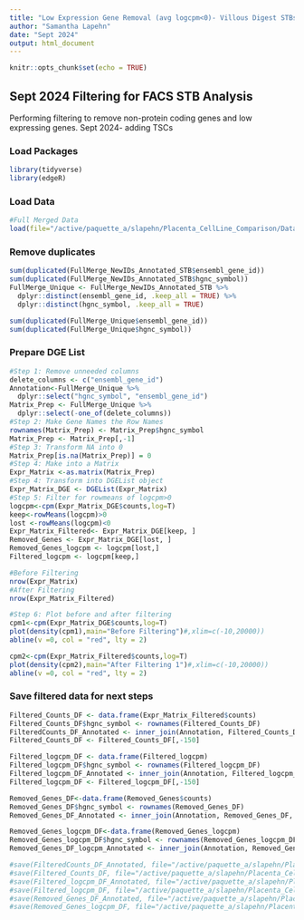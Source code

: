 ```yaml
---
title: "Low Expression Gene Removal (avg logcpm<0)- Villous Digest STBs"
author: "Samantha Lapehn"
date: "Sept 2024"
output: html_document
---
```


```r
knitr::opts_chunk$set(echo = TRUE)
```

## Sept 2024 Filtering for FACS STB Analysis
Performing  filtering to remove non-protein coding genes and low expressing genes. Sept 2024- adding TSCs

### Load Packages
```r
library(tidyverse)
library(edgeR)
```
### Load Data
```r
#Full Merged Data
load(file="/active/paquette_a/slapehn/Placenta_CellLine_Comparison/Data/Merged Unfiltered Data/FullMerge_Unfiltered_FACS_STB_091324.Rdata")
```

### Remove duplicates
```r

sum(duplicated(FullMerge_NewIDs_Annotated_STB$ensembl_gene_id))
sum(duplicated(FullMerge_NewIDs_Annotated_STB$hgnc_symbol))
FullMerge_Unique <- FullMerge_NewIDs_Annotated_STB %>%
  dplyr::distinct(ensembl_gene_id, .keep_all = TRUE) %>%
  dplyr::distinct(hgnc_symbol, .keep_all = TRUE) 

sum(duplicated(FullMerge_Unique$ensembl_gene_id))
sum(duplicated(FullMerge_Unique$hgnc_symbol))
```
### Prepare DGE List
```r
#Step 1: Remove unneeded columns
delete_columns <- c("ensembl_gene_id")
Annotation<-FullMerge_Unique %>%
  dplyr::select("hgnc_symbol", "ensembl_gene_id")
Matrix_Prep <- FullMerge_Unique %>%
  dplyr::select(-one_of(delete_columns))
#Step 2: Make Gene Names the Row Names
rownames(Matrix_Prep) <- Matrix_Prep$hgnc_symbol
Matrix_Prep <- Matrix_Prep[,-1]
#Step 3: Transform NA into 0
Matrix_Prep[is.na(Matrix_Prep)] = 0
#Step 4: Make into a Matrix
Expr_Matrix <-as.matrix(Matrix_Prep)
#Step 4: Transform into DGEList object
Expr_Matrix_DGE <- DGEList(Expr_Matrix)
#Step 5: Filter for rowmeans of logcpm>0
logcpm<-cpm(Expr_Matrix_DGE$counts,log=T)
keep<-rowMeans(logcpm)>0 
lost <-rowMeans(logcpm)<0
Expr_Matrix_Filtered<- Expr_Matrix_DGE[keep, ]
Removed_Genes <- Expr_Matrix_DGE[lost, ]
Removed_Genes_logcpm <- logcpm[lost,]
Filtered_logcpm <- logcpm[keep,]

#Before Filtering
nrow(Expr_Matrix)
#After Filtering
nrow(Expr_Matrix_Filtered)

#Step 6: Plot before and after filtering
cpm1<-cpm(Expr_Matrix_DGE$counts,log=T)
plot(density(cpm1),main="Before Filtering")#,xlim=c(-10,20000))
abline(v =0, col = "red", lty = 2)

cpm2<-cpm(Expr_Matrix_Filtered$counts,log=T)
plot(density(cpm2),main="After Filtering 1")#,xlim=c(-10,20000))
abline(v =0, col = "red", lty = 2)
```

### Save filtered data for next steps
```r
Filtered_Counts_DF <- data.frame(Expr_Matrix_Filtered$counts)
Filtered_Counts_DF$hgnc_symbol <- rownames(Filtered_Counts_DF)
FilteredCounts_DF_Annotated <- inner_join(Annotation, Filtered_Counts_DF, by=("hgnc_symbol"))
Filtered_Counts_DF <- Filtered_Counts_DF[,-150]

Filtered_logcpm_DF <- data.frame(Filtered_logcpm)
Filtered_logcpm_DF$hgnc_symbol <- rownames(Filtered_logcpm_DF)
Filtered_logcpm_DF_Annotated <- inner_join(Annotation, Filtered_logcpm_DF, by=("hgnc_symbol"))
Filtered_logcpm_DF <- Filtered_logcpm_DF[,-150]

Removed_Genes_DF<-data.frame(Removed_Genes$counts)
Removed_Genes_DF$hgnc_symbol <- rownames(Removed_Genes_DF)
Removed_Genes_DF_Annotated <- inner_join(Annotation, Removed_Genes_DF, by=("hgnc_symbol"))

Removed_Genes_logcpm_DF<-data.frame(Removed_Genes_logcpm)
Removed_Genes_logcpm_DF$hgnc_symbol <- rownames(Removed_Genes_logcpm_DF)
Removed_Genes_DF_logcpm_Annotated <- inner_join(Annotation, Removed_Genes_logcpm_DF, by=("hgnc_symbol"))

#save(FilteredCounts_DF_Annotated, file="/active/paquette_a/slapehn/Placenta_CellLine_Comparison/Data/Merged Filtered Data/FilteredwithAnnotation_FACS_STB_091324.RData")
#save(Filtered_Counts_DF, file="/active/paquette_a/slapehn/Placenta_CellLine_Comparison/Data/Merged Filtered Data/FilteredCounts_FACS_STB_091324.RData")
#save(Filtered_logcpm_DF_Annotated, file="/active/paquette_a/slapehn/Placenta_CellLine_Comparison/Data/Merged Filtered Data/Filtered_logcpm_withAnnotation_FACS_STB_091324.RData")
#save(Filtered_logcpm_DF, file="/active/paquette_a/slapehn/Placenta_CellLine_Comparison/Data/Merged Filtered Data/Filtered_logcpm_FACS_STB_091324.RData")
#save(Removed_Genes_DF_Annotated, file="/active/paquette_a/slapehn/Placenta_CellLine_Comparison/Data/Merged Filtered Data/RemovedGenes_counts_FACS_STB_091324.RData")
#save(Removed_Genes_logcpm_DF, file="/active/paquette_a/slapehn/Placenta_CellLine_Comparison/Data/Merged Filtered Data/RemovedGenes_logcpm_FACS_STB_091324.RData")
```






